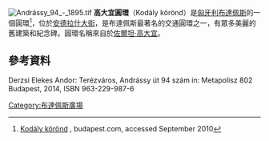 {{expand|time=2016-02-26T02:43:19+00:00}}
{{refimprove|time=2016-02-26T02:43:19+00:00}}
[[File:Andrássy_94_-_1895.tif|thumb]]
'''高大宜圓環'''（Kodály körönd）是[[匈牙利|匈牙利]][[布達佩斯|布達佩斯]]的一個圓環<ref>[http://www.budapest.com/world_heritage_sites_of_budapest/kodaly_korond.en.html Kodály körönd] {{Wayback|url=http://www.budapest.com/world_heritage_sites_of_budapest/kodaly_korond.en.html |date=20111006052134 }}, budapest.com, accessed September 2010</ref>，位於[[安德拉什大街|安德拉什大街]]，是布達佩斯最著名的交通圓環之一，有眾多美麗的舊建築和紀念碑。圓環名稱來自於[[佐爾坦·高大宜|佐爾坦·高大宜]]。

==參考資料==
{{reflist}}
{{Coord|47|30|34.96|N|19|4|12.12|E|region:HU_type:landmark|display=title}}
Derzsi Elekes Andor: Terézváros, Andrássy út 94 szám in: Metapolisz 802 Budapest, 2014, ISBN 963-229-987-6

[[Category:布達佩斯廣場|Category:布達佩斯廣場]]
